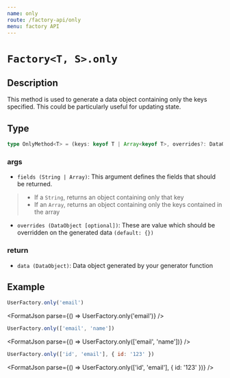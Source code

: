 ```yaml
---
name: only
route: /factory-api/only
menu: factory API
---
```



# `Factory<T, S>.only`

## Description

This method is used to generate a data object containing only the keys specified. This could be particularly useful for updating state.

## Type

```typescript
type OnlyMethod<T> = (keys: keyof T | Array<keyof T>, overrides?: DataObject | FactoryGenerator) => Partial<T>;
```

### args

- `fields `<span>`(String | Array)`</span>: This argument defines the fields that should be returned.

> - If a `String`, returns an object containing only that key <br />
> - If an `Array`, returns an object containing only the keys contained in the array

- `overrides `<Link to="/types#dataobject">`(DataObject [optional])`</Link>: These are value which should be overridden on the generated data `(default: {})`

### return

- `data `<Link to="/types#dataobject">`(DataObject)`</Link>: Data object generated by your generator function

## Example

```js
UserFactory.only('email')
```

<FormatJson parse={() => UserFactory.only('email')} />

```js
UserFactory.only(['email', 'name'])
```

<FormatJson parse={() => UserFactory.only(['email', 'name'])} />

```js
UserFactory.only(['id', 'email'], { id: '123' })
```

<FormatJson parse={() => UserFactory.only(['id', 'email'], { id: '123' })} />
